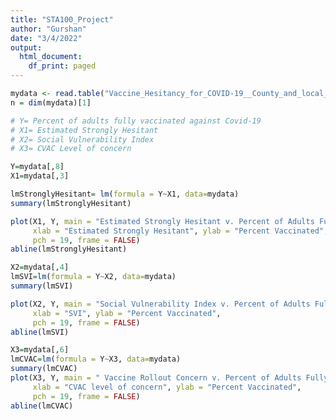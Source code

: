 ```yaml
---
title: "STA100_Project"
author: "Gurshan"
date: "3/4/2022"
output:
  html_document:
    df_print: paged
---
```





```r
mydata <- read.table("Vaccine_Hesitancy_for_COVID-19__County_and_local_estimates.txt", header=T, sep="\t")
n = dim(mydata)[1]

# Y= Percent of adults fully vaccinated against Covid-19
# X1= Estimated Strongly Hesitant
# X2= Social Vulnerability Index
# X3= CVAC Level of concern

Y=mydata[,8]
X1=mydata[,3]

lmStronglyHesitant= lm(formula = Y~X1, data=mydata)
summary(lmStronglyHesitant)

plot(X1, Y, main = "Estimated Strongly Hesitant v. Percent of Adults Fully Vaccinated",
     xlab = "Estimated Strongly Hesitant", ylab = "Percent Vaccinated",
     pch = 19, frame = FALSE)
abline(lmStronglyHesitant)

X2=mydata[,4]
lmSVI=lm(formula = Y~X2, data=mydata)
summary(lmSVI)

plot(X2, Y, main = "Social Vulnerability Index v. Percent of Adults Fully Vaccinated",
     xlab = "SVI", ylab = "Percent Vaccinated",
     pch = 19, frame = FALSE)
abline(lmSVI)

X3=mydata[,6]
lmCVAC=lm(formula = Y~X3, data=mydata)
summary(lmCVAC)
plot(X3, Y, main = " Vaccine Rollout Concern v. Percent of Adults Fully Vaccinated",
     xlab = "CVAC level of concern", ylab = "Percent Vaccinated",
     pch = 19, frame = FALSE)
abline(lmCVAC)

```


